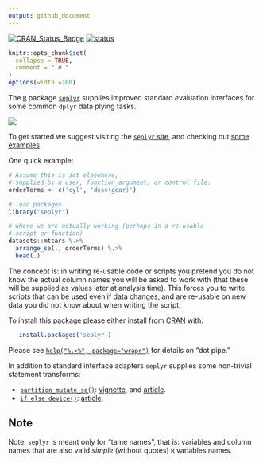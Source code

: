 ```yaml
---
output: github_document
---
```



[![CRAN_Status_Badge](https://www.r-pkg.org/badges/version/seplyr)](https://cran.r-project.org/package=seplyr)
[![status](https://tinyverse.netlify.com/badge/seplyr)](https://CRAN.R-project.org/package=seplyr)


<!-- README.md is generated from README.Rmd. Please edit that file -->



```r
knitr::opts_chunk$set(
  collapse = TRUE,
  comment = " # "
)
options(width =100)
```


The [`R`](https://www.r-project.org) package [`seplyr`](https://github.com/WinVector/seplyr) supplies improved *s*tandard *e*valuation interfaces for some common `dplyr` data plying tasks.

![](https://github.com/WinVector/seplyr/raw/master/tools/safety.png)

To get started we suggest visiting the [`seplyr` site](https://winvector.github.io/seplyr/), and checking out [some examples](https://winvector.github.io/seplyr/articles/seplyr.html).

One quick example:

```r
# Assume this is set elsewhere,
# supplied by a user, function argument, or control file.
orderTerms <- c('cyl', 'desc(gear)')

# load packages
library("seplyr")

# where we are actually working (perhaps in a re-usable
# script or function)
datasets::mtcars %.>% 
  arrange_se(., orderTerms) %.>% 
  head(.)
```

The concept is: in writing re-usable code or scripts you pretend you do not know the actual column names you will be asked to work with (that these will be supplied as values later at analysis time).  This forces you to write scripts that can be used even if data changes, and are re-usable on new data you did not know about when writing the script.



To install this package please either install from [CRAN](https://CRAN.R-project.org/package=seplyr) with:

```r
   install.packages('seplyr')
```


Please see [`help("%.>%", package="wrapr")`](https://winvector.github.io/wrapr/reference/dot_arrow.html) for details on "dot pipe."

In addition to standard interface adapters `seplyr` supplies some non-trivial 
statement transforms:

  * [`partition_mutate_se()`](https://winvector.github.io/seplyr/reference/partition_mutate_se.html): [vignette](https://winvector.github.io/seplyr/articles/MutatePartitioner.html), and [article](http://winvector.github.io/FluidData/partition_mutate.html).
  * [`if_else_device()`](https://winvector.github.io/seplyr/reference/if_else_device.html): [article](http://winvector.github.io/FluidData/partition_mutate_ex2.html).


## Note

Note: `seplyr` is meant only for "tame names", that is: variables and column names that are also valid *simple* (without quotes) `R` variables names.
